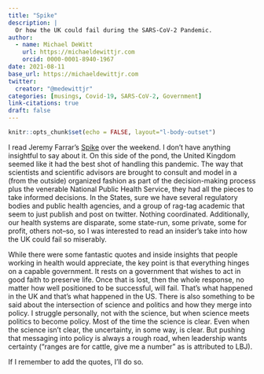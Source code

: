 ```yaml
---
title: "Spike"
description: |
  Or how the UK could fail during the SARS-CoV-2 Pandemic.
author:
  - name: Michael DeWitt
    url: https://michaeldewittjr.com
    orcid: 0000-0001-8940-1967
date: 2021-08-11
base_url: https://michaeldewittjr.com
twitter:
  creator: "@medewittjr"
categories: [musings, Covid-19, SARS-CoV-2, Government]
link-citations: true
draft: false
---
```



```r
knitr::opts_chunk$set(echo = FALSE, layout="l-body-outset")
```

I read Jeremy Farrar's [Spike](https://blackwells.co.uk/bookshop/product/Spike-by-Jeremy-Farrar-author-Anjana-Ahuja-author/9781788169226) over the weekend.
I don't have anything insightful to say about it. 
On this side of the pond, the United Kingdom seemed like it had the best shot of handling this pandemic.
The way that scientists and scientific advisors are brought to consult and model in a (from the outside) organized fashion as part of the decision-making process plus the venerable National Public Health Service, they had all the pieces to take informed decisions.
In the States, sure we have several regulatory bodies and public health agencies, and a group of rag-tag academic that seem to just publish and post on twitter.
Nothing coordinated.
Additionally, our health systems are disparate, some state-run, some private, some for profit, others not--so, so I was interested to read an insider's take into how the UK could fail so miserably.

While there were some fantastic quotes and inside insights that people working in health would appreciate, the key point is that everything hinges on a capable government. 
It rests on a government that wishes to act in good faith to preserve life.
Once that is lost, then the whole response, no matter how well positioned to be successful, will fail. 
That's what happened in the UK and that's what happened in the US. 
There is also something to be said about the intersection of science and politics and how they merge into policy.
I struggle personally, not with the science, but when science meets politics to become policy.
Most of the time the science is clear.
Even when the science isn't clear, the uncertainty, in some way, is clear.
But pushing that messaging into policy is always a rough road, when leadership wants certainty ("ranges are for cattle, give me a number" as is attributed to LBJ).

If I remember to add the quotes, I'll do so. 

